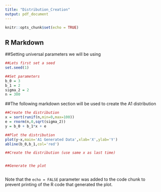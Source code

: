 ```yaml
---
title: "Distribution_Creation"
output: pdf_document
---
```


```r
knitr::opts_chunk$set(echo = TRUE)
```

## R Markdown

##Setting universal parameters we will be using
```r
##Lets first set a seed
set.seed(1)

##Set parameters
b_0 = 3
b_1 = 2
sigma_2 = 2
n = 300
```

##The following markdown section will be used to create the A1 distribution
```r
##Create the distribution
x = sort(runif(n,min=0,max=100))
e = rnorm(n,0,sqrt(sigma_2))
y = b_0 + b_1*x + e

##Plot the distribution 
plot(y~x,main='A1 Generated Data',xlab='X',ylab='Y')
abline(b_0,b_1,col='red')
```

```r
##Create the distribution (use same x as last time)


##Generate the plot
```

```r
```

Note that the `echo = FALSE` parameter was added to the code chunk to prevent printing of the R code that generated the plot.
